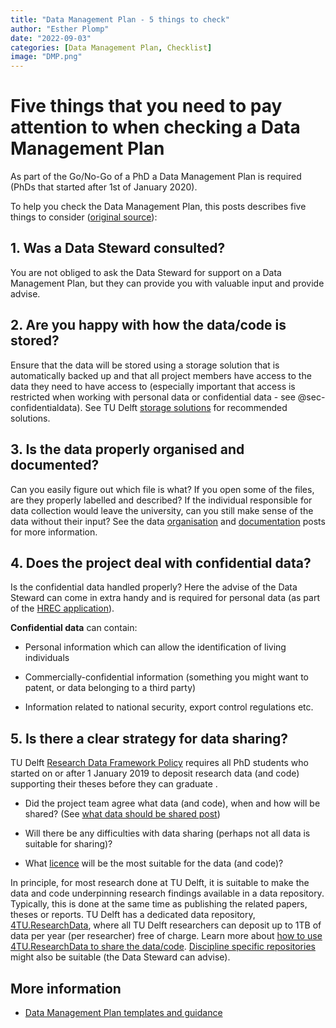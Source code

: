 ```yaml
---
title: "Data Management Plan - 5 things to check"
author: "Esther Plomp"
date: "2022-09-03"
categories: [Data Management Plan, Checklist]
image: "DMP.png"
---
```


# Five things that you need to pay attention to when checking a Data Management Plan

As part of the Go/No-Go of a PhD a Data Management Plan is required (PhDs that started after 1st of January 2020).

To help you check the Data Management Plan, this posts describes five things to consider ([original source](https://www.creeert.net/tudelft/knowledge-base/5-things-to-check-when-reviewing-data-management-plans/)):

## 1. Was a Data Steward consulted?

You are not obliged to ask the Data Steward for support on a Data Management Plan, but they can provide you with valuable input and provide advise.

## 2. Are you happy with how the data/code is stored?

Ensure that the data will be stored using a storage solution that is automatically backed up and that all project members have access to the data they need to have access to (especially important that access is restricted when working with personal data or confidential data - see @sec-confidentialdata). See TU Delft [storage solutions](https://estherplomp.github.io/TNW-OS-support/posts/storage-solutions/) for recommended solutions.

## 3. Is the data properly organised and documented?

Can you easily figure out which file is what? If you open some of the files, are they properly labelled and described? If the individual responsible for data collection would leave the university, can you still make sense of the data without their input? See the data [organisation](https://estherplomp.github.io/TNW-OS-support/posts/data-organisation/) and [documentation](https://estherplomp.github.io/TNW-OS-support/posts/data-documentation/) posts for more information.

## 4. Does the project deal with confidential data? {#sec-confidentialdata}

Is the confidential data handled properly? Here the advise of the Data Steward can come in extra handy and is required for personal data (as part of the [HREC application](https://www.tudelft.nl/over-tu-delft/strategie/integriteitsbeleid/human-research-ethics)).

**Confidential data** can contain:

-   Personal information which can allow the identification of living individuals

-   Commercially-confidential information (something you might want to patent, or data belonging to a third party)

-   Information related to national security, export control regulations etc.

## 5. Is there a clear strategy for data sharing?

TU Delft [Research Data Framework Policy](https://doi.org/10.5281/zenodo.2573159) requires all PhD students who started on or after 1 January 2019 to deposit research data (and code) supporting their theses before they can graduate .

-   Did the project team agree what data (and code), when and how will be shared? (See [what data should be shared post](https://estherplomp.github.io/TNW-OS-support/posts/data-sharing-what/))

-   Will there be any difficulties with data sharing (perhaps not all data is suitable for sharing)?

-   What [licence](https://estherplomp.github.io/TNW-OS-support/posts/licenses/) will be the most suitable for the data (and code)?

In principle, for most research done at TU Delft, it is suitable to make the data and code underpinning research findings available in a data repository. Typically, this is done at the same time as publishing the related papers, theses or reports. TU Delft has a dedicated data repository, [4TU.ResearchData](https://data.4tu.nl/info/en/), where all TU Delft researchers can deposit up to 1TB of data per year (per researcher) free of charge. Learn more about [how to use 4TU.ResearchData to share the data/code](https://estherplomp.github.io/TNW-OS-support/posts/4TU-info/). [Discipline specific repositories](https://estherplomp.github.io/TNW-OS-support/posts/data-TNW/#repositories) might also be suitable (the Data Steward can advise).

## **More information**

-   [Data Management Plan templates and guidance](https://estherplomp.github.io/TNW-OS-support/posts/DMP-templates/)
